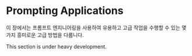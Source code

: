 # Prompting Applications


이 장에서는 프롬프트 엔지니어링을 사용하여 유용하고 고급 작업을 수행할 수 있는 몇 가지 흥미로운 고급 방법을 다룹니다.

<Callout emoji="⚠️">
  This section is under heavy development.
</Callout>